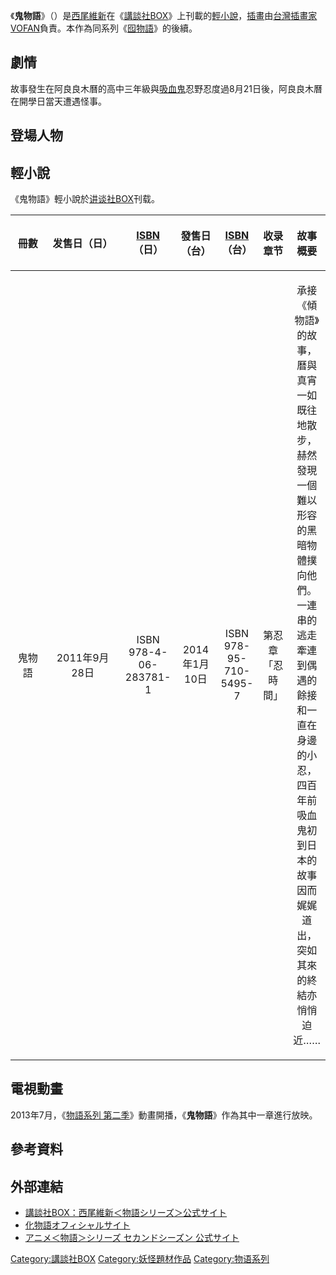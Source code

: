 {{Pathnav|物語系列}}
{{refimprove|time=2015-10-21}}
{{Infobox animanga/Headerofja
|title= 鬼物語
|size= 
|caption= 
|japanese= 鬼物語
|english=  
|kana= オニモノガタリ
|romaji= Onimonogatari
|genre= 
}}
{{Infobox animanga/Novel
|輕小說= 是
|標題= 
|作者= [[西尾維新|西尾維新]]
|插圖= [[VOFAN|VOFAN]]
|出版社={{flagicon|Japan}} [[講談社|講談社]]
|連載雜誌= 
|label= {{flagicon|Japan}} [[講談社BOX|講談社BOX]]
|發售日= {{flagicon|Japan}}2011年9月28日<ref>{{Cite web|date=|url=http://www.bookclub.kodansha.co.jp/bc2_bc/search_view.jsp?b=2837811|title=本のご紹介|work=講談社BOOK倶楽部|author=|publisher=[[講談社|講談社]]|accessdate=2013-05-27}}</ref><br/>{{flagicon|Taiwan}}2014年1月10日
|開始= 
|結束= 
|冊數= 1
|話數= 
|其他= 
}}
{{Infobox animanga/Footerofja}}

《'''鬼物語'''》（{{jpn|j=鬼物語|kk=オニモノガタリ|rm=Onimonogatari}}）是[[西尾維新|西尾維新]]在《[[講談社BOX|講談社BOX]]》上刊載的[[輕小說|輕小說]]，[[插畫|插畫]]由[[台灣|台灣]][[插畫家|插畫家]][[VOFAN|VOFAN]]負責。本作為同系列《[[囮物語|囮物語]]》的後續。

== 劇情 ==
故事發生在阿良良木曆的高中三年級與[[吸血鬼|吸血鬼]]忍野忍度過8月21日後，阿良良木曆在開學日當天遭遇怪事。

== 登場人物 ==
{{main|物語系列角色列表}}

== 輕小說 ==
《鬼物語》輕小說於[[讲谈社BOX|讲谈社BOX]]刊载。

{| class="wikitable" 
|-
!align=center width=3%|冊數
!align=center width=9%|发售日（日）
!align=center width=9%|[[ISBN|ISBN]]（日）
!align=center width=9%|發售日（台）
!align=center width=9%|[[ISBN|ISBN]]（台）
!align=center width=9%|收录章节
!align=center|故事概要
|-
|鬼物語
|2011年9月28日||ISBN 978-4-06-283781-1
|2014年1月10日||ISBN 978-95-710-5495-7
|第忍章「忍時間」
|承接《傾物語》的故事，曆與真宵一如既往地散步，赫然發現一個難以形容的黑暗物體撲向他們。一連串的逃走牽連到偶遇的餘接和一直在身邊的小忍，四百年前吸血鬼初到日本的故事因而娓娓道出，突如其來的終結亦悄悄迫近……
|}

== 電視動畫 ==
2013年7月，《[[物語系列_第二季|物語系列 第二季]]》動畫開播，《'''鬼物語'''》作為其中一章進行放映。

== 參考資料 ==
{{Reflist}}

== 外部連結 ==
* [https://web.archive.org/web/20100819090740/http://shop.kodansha.jp/bc/kodansha-box/topics/nishio/ 講談社BOX：西尾維新＜物語シリーズ＞公式サイト]
* [http://www.bakemonogatari.com/ 化物語オフィシャルサイト]
* [http://www.monogatari-series.com/2ndseason/ アニメ＜物語＞シリーズ セカンドシーズン 公式サイト] {{Wayback|url=http://www.monogatari-series.com/2ndseason/ |date=20131016235853 }}


{{物语系列}}
{{DEFAULTSORT:oniymonoguattari}}
[[Category:講談社BOX|Category:講談社BOX]]
[[Category:妖怪題材作品|Category:妖怪題材作品]]
[[Category:物语系列|Category:物语系列]]